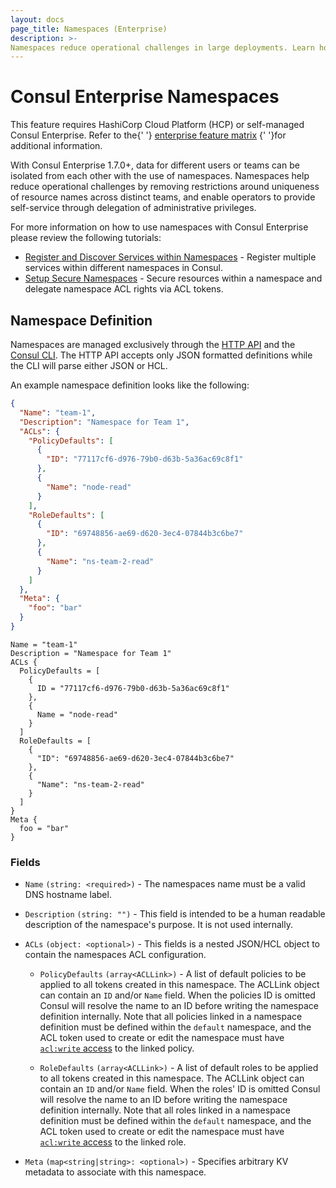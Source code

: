 ```yaml
---
layout: docs
page_title: Namespaces (Enterprise)
description: >-
Namespaces reduce operational challenges in large deployments. Learn how to define a namespace so that multiple users or teams can access and use the same datacenter without impacting each other.
---
```


# Consul Enterprise Namespaces

<EnterpriseAlert>
  This feature requires
  HashiCorp Cloud Platform (HCP) or self-managed Consul Enterprise.
  Refer to the{' '}
  <a href="/docs/enterprise#consul-enterprise-feature-availability">enterprise feature matrix</a>
  {' '}for additional information.
</EnterpriseAlert>

With Consul Enterprise 1.7.0+, data for different users or teams
can be isolated from each other with the use of namespaces. Namespaces help reduce operational challenges
by removing restrictions around uniqueness of resource names across distinct teams, and enable operators
to provide self-service through delegation of administrative privileges.

For more information on how to use namespaces with Consul Enterprise please review the following tutorials:

- [Register and Discover Services within Namespaces](https://learn.hashicorp.com/tutorials/consul/namespaces-share-datacenter-access?utm_source=docs) - Register multiple services within different namespaces in Consul.
- [Setup Secure Namespaces](https://learn.hashicorp.com/tutorials/consul/namespaces-secure-shared-access?utm_source=docs) - Secure resources within a namespace and delegate namespace ACL rights via ACL tokens.

## Namespace Definition

Namespaces are managed exclusively through the [HTTP API](/api-docs/namespaces) and the [Consul CLI](/commands/namespace).
The HTTP API accepts only JSON formatted definitions while the CLI will parse either JSON or HCL.

An example namespace definition looks like the following:

<CodeTabs>

```json
{
  "Name": "team-1",
  "Description": "Namespace for Team 1",
  "ACLs": {
    "PolicyDefaults": [
      {
        "ID": "77117cf6-d976-79b0-d63b-5a36ac69c8f1"
      },
      {
        "Name": "node-read"
      }
    ],
    "RoleDefaults": [
      {
        "ID": "69748856-ae69-d620-3ec4-07844b3c6be7"
      },
      {
        "Name": "ns-team-2-read"
      }
    ]
  },
  "Meta": {
    "foo": "bar"
  }
}
```

```hcl
Name = "team-1"
Description = "Namespace for Team 1"
ACLs {
  PolicyDefaults = [
    {
      ID = "77117cf6-d976-79b0-d63b-5a36ac69c8f1"
    },
    {
      Name = "node-read"
    }
  ]
  RoleDefaults = [
    {
      "ID": "69748856-ae69-d620-3ec4-07844b3c6be7"
    },
    {
      "Name": "ns-team-2-read"
    }
  ]
}
Meta {
  foo = "bar"
}
```

</CodeTabs>

### Fields

- `Name` `(string: <required>)` - The namespaces name must be a valid DNS hostname label.

- `Description` `(string: "")` - This field is intended to be a human readable description of the
  namespace's purpose. It is not used internally.

- `ACLs` `(object: <optional>)` - This fields is a nested JSON/HCL object to contain the namespaces
  ACL configuration.

  - `PolicyDefaults` `(array<ACLLink>)` - A list of default policies to be applied to all tokens
    created in this namespace. The ACLLink object can contain an `ID` and/or `Name` field. When the
    policies ID is omitted Consul will resolve the name to an ID before writing the namespace
    definition internally. Note that all policies linked in a namespace definition must be defined
    within the `default` namespace, and the ACL token used to create or edit the
    namespace must have [`acl:write` access](/docs/security/acl/acl-rules#acl-resource-rules) to the linked policy.

  - `RoleDefaults` `(array<ACLLink>)` - A list of default roles to be applied to all tokens
    created in this namespace. The ACLLink object can contain an `ID` and/or `Name` field. When the
    roles' ID is omitted Consul will resolve the name to an ID before writing the namespace
    definition internally. Note that all roles linked in a namespace definition must be defined
    within the `default` namespace, and the ACL token used to create or edit the
    namespace must have [`acl:write` access](/docs/security/acl/acl-rules#acl-resource-rules) to the linked role.

- `Meta` `(map<string|string>: <optional>)` - Specifies arbitrary KV metadata to associate with
  this namespace.
